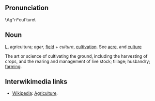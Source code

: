== Pronunciation ==
\Ag"ri*cul`ture\

==Noun==
[[L.]] agricultura; ''ager'', [[field]] + ''cultura'', [[cultivation]]. See [[acre]], and [[culture]]

The art or science of cultivating the ground, including the harvesting of crops, and the rearing and management of live stock; tillage; husbandry; [[farming]].

==Interwikimedia links==
*[[Wikipedia]]: [[W:Agriculture|Agriculture]].